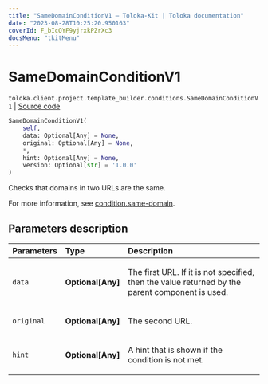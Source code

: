 ```yaml
---
title: "SameDomainConditionV1 — Toloka-Kit | Toloka documentation"
date: "2023-08-28T10:25:20.950163"
coverId: F_bIcOYF9yjrxkPZrXc3
docsMenu: "tkitMenu"
---
```


# SameDomainConditionV1

`toloka.client.project.template_builder.conditions.SameDomainConditionV1` | [Source code](https://github.com/Toloka/toloka-kit/blob/v1.2.1/src/client/project/template_builder/conditions.py#L215)

```python
SameDomainConditionV1(
    self,
    data: Optional[Any] = None,
    original: Optional[Any] = None,
    *,
    hint: Optional[Any] = None,
    version: Optional[str] = '1.0.0'
)
```

Checks that domains in two URLs are the same.

For more information, see [condition.same-domain](/docs/template-builder/reference/condition.same-domain).

## Parameters description

| Parameters | Type | Description |
| :----------| :----| :-----------|
`data`|**Optional\[Any\]**|<p>The first URL. If it is not specified, then the value returned by the parent component is used.</p>
`original`|**Optional\[Any\]**|<p>The second URL.</p>
`hint`|**Optional\[Any\]**|<p>A hint that is shown if the condition is not met.</p>